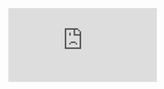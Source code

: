 <div style={{ position: 'relative', paddingBottom: '57.692307692307686%', height: '0' }}>
  <iframe
    src="https://www.loom.com/embed/0f7b67170b3a4205add00c22844ca06f"
    frameBorder="0"
    webkitallowfullscreen
    mozallowfullscreen
    allowFullScreen
    style={{ position: 'absolute', top: '0', left: '0', width: '100%', height: '100%' }}
  />
</div>